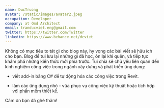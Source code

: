 ```yaml
---
name: DucTruong
avatar: /static/images/avatar2.jpeg
occupation: Developer
company: at Omd Architect
email: tranducviet.eng@gmail.com
twitter: https://twitter.com/Twitter
linkedin: https://www.behance.net/dcviet
---
```


Không có mục tiêu to tát gì cho blog này, hy vọng các bài viết sẽ hữu ích cho bạn. Blog để tui lưu lại những gì đã học, ôn lại khi quên, và tiếp tục khám phá những kiến thức mới phía trước. Tui chia sẻ chủ yếu liên quan đến kinh nghiệm công việc trong ngành xây dựng và phát triển ứng dụng:

- viết add-in bằng C# để tự động hóa các công việc trong Revit.

- làm các ứng dụng nhỏ - vừa phục vụ công việc kỹ thuật hoặc tích hợp với phần mềm thiết kế.

Cảm ơn bạn đã ghé thăm!

